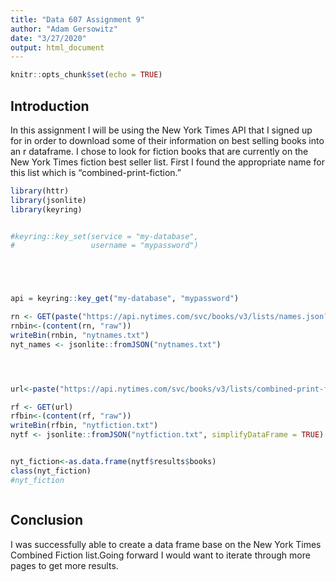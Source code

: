 ---
title: "Data 607 Assignment 9"
author: "Adam Gersowitz"
date: "3/27/2020"
output: html_document
---

```{r setup, include=FALSE}
knitr::opts_chunk$set(echo = TRUE)
```

## Introduction

In this assignment I will be using the New York Times API that I signed up for in order to download some of their information on best selling books into an r dataframe. I chose to look for fiction books that are currently on the New York Times fiction best seller list. First I found the appropriate name for this list which is "combined-print-fiction."

```{r}
library(httr)
library(jsonlite)
library(keyring)


#keyring::key_set(service = "my-database", 
#                 username = "mypassword")





api = keyring::key_get("my-database", "mypassword")

rn <- GET(paste("https://api.nytimes.com/svc/books/v3/lists/names.json?api-key=",api,sep=""))
rnbin<-(content(rn, "raw"))
writeBin(rnbin, "nytnames.txt")
nyt_names <- jsonlite::fromJSON("nytnames.txt")




url<-paste("https://api.nytimes.com/svc/books/v3/lists/combined-print-fiction.json?api-key=",api,sep="")

rf <- GET(url)
rfbin<-(content(rf, "raw"))
writeBin(rfbin, "nytfiction.txt")
nytf <- jsonlite::fromJSON("nytfiction.txt", simplifyDataFrame = TRUE)


nyt_fiction<-as.data.frame(nytf$results$books)
class(nyt_fiction)
#nyt_fiction



```

## Conclusion

I was successfully able to create a data frame base on the New York Times Combined Fiction list.Going forward I would want to iterate through more pages to get more results.





